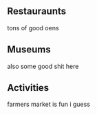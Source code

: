 ## Restauraunts

tons of good oens

## Museums

also some good shit here

## Activities

farmers market is fun i guess
